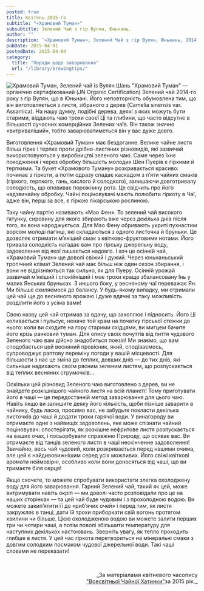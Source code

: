 ```yaml
---
posted: true
title: Квітень 2015-го
subtitle: "«Храмовий Туман»"
subsubtitle: Зелений Чай з гір Вулян, Юньнань.
author: ""
description: '«Храмовий Туман», Зелений Чай з гір Вулян, Юньнань, 2014 рік.'
pubDate: 2015-04-01
postedDate: 2015-04-04
category: 
  title: "Поради щодо заварювання"
  url: "/library/brewingtips/"
---
```



<Image src={Image1}  class="float-right" alt="Храмовий Туман, Зелений чай із Вулян Шань" /> "Храмовий Туман" — органічно сертифікований (JN Organic Certification) Зелений чай 2014-го року з гір Вулян, що в Юньнані. Його неповторність обумовлена тим, що він виготовляється з листя, зібраного з дерев (Camelia sinensis var. Assamica). На нашу думку, подібні дерева, деякі з яких можуть бути старими, віддають чаю трохи своєї Ці та глибини, що часто відсутнє в більшості сучасних комерційних Зелених чаїв. Він також значно «витриваліший», тобто заварюватиметься він у вас дуже довго.

Виготовлення «Храмовий Туман» має бездоганне. Велике чайне листя більш гірке і терпке проти дрібно-листяних різновидів, які зазвичай використовуються у виробництві зеленого чаю. Саме через їхнє походження і через обробку більшість молодих Шен Пуерів є гіркими й терпкими. Та букет «Храмового Туману» розкривається красиво: починає з гіркоти, а потім одразу спадає каскадом з п’яти чайних смаків (гіркого, терпкого, ґань, кислого й солодкого), залишаючи довготривалу солодкість, що оповиває порожнину рота. Це свідчить про його надзвичайну обробку. Чайні поціновувачі мають полюбити гіркоту в Чаї, адже він, перш за все, є гіркою лікарською рослиною.

Таку чайну партію називають «Мао Фен». То зелений чай високого ґатунку, сировину для якого збирають вже через декілька днів після того, як вона народжується. Для Мао Фену обривають укриті пухнастим ворсом молоді пагінці, які складаються з одного листочка й бруньки. Це дозволяє отримати м’якіший смак з квітково-фруктовими нотами. Його тривала солодкість нагадає вам про гірську джерельну воду, задоволення від якої лишається надовго. І хоч це осінній чай, «Храмовий Туман» ще доволі свіжий і дужий. Через юньнаньський тропічний клімат Зелений чай має більш ніж один сезон збирання, і вони не відрізняються так сильно, як для Пуеру. Осінній урожай зазвичай м’якіший і спокійніший і має трохи краще збалансовану Інь у малих Янських бруньках. З иншого боку, у весняному чаї переважає Ян. Ми більше схиляємося до балансу. У будь-якому випадку, ми отримали цей чай ще до весняного врожаю і дуже вдячні за таку можливість розділити його з усіма вами!

Свою назву цей чай отримав за вдачу, що захоплює і підносить. Його Ці коливається і пульсує, неначе той храм на початку гірської стежки до нього: коли ви сходите на гору старими східцями, ви мигцем бачите його крізь ранковий туман. Для опису своїх почуттів від пиття чудового Зеленого чаю вам дійсно знадобиться поезія! Ми знаємо, що вам сподобається цей весняний провісник, який, сподіваємось, супроводжує раптову переміну погоди у вашій місцевості. Для більшости з нас це зміна до теплих, довших днів — до тих днів, які сильніше надихають своїм рясним зеленим листям, що розпускається від теплих весняних струмочків...

Оскільки цей різновид Зеленого чаю виготовлено з дерев, ви не знайдете розкішнішого чайного листя на всій планеті! Тому приготувати його в чаші — це передостанній метод заварювання для цього чаю. Навіть якщо ви залишите деяку його кількість, щоби пізніше заварити в чайнику, будь ласка, просимо вас, не забудьте покласти декілька листочків до чаші й додати трохи гарячої води. У винагороду ви отримаєте одне з найвищіх задоволень, яке може спізнати чайний поціновувач: спостерігати, як розкішне нефритове листя розпускається на ваших очах, і посьорбувати справжню Природу, що осяває вас. Ви отримаєте від танців зеленого листя в чаші нескінченне задоволення! Звичайно, весь чай чудовий, коли розкривається перед нашими очима, але цей є найдивовижнішим серед усіх можливих. Його свіжі квіткові аромати неймовірні, особливо коли вони доносяться від чаші, що ви тримаєте біля серця!

Якщо схочете, то можете спробувати використати злегка охолоджену воду для його заварювання. Гарний Зелений чай, такий як цей, може витримувати навіть окріп — ми доволі часто розповідали про це на наших сторінках — та цей чай буде чудовим і з прохолодною водою. Ви можете закип’ятити її до «риб’ячих очей» і перед тим, як листя закружляє в танці, дати їй трохи приборкати свій вогонь протягом хвилини чи більше. Цією охолодженою водою ви можете залити перших три чи чотири чаші, а потім поволі збільшити температуру для наступних декількох настоювань. Зверніть увагу, як тепло проходить глибше в листя. У цей час гіркота перетвориться на мінеральні смаки з довгим солодким посмаком чудової джерельної води. Такі чаші словами не переказати!

<p>&nbsp;</p>

<p align="right" style="font-size: 0.9rem;">_За матеріалами квітневого часопису<br /><a title="globalteahut.org" href="http://www.globalteahut.org/" target="blank" rel="noopener">"Всесвітньої Чайної Хатинки"</a>за 2015 рік._</p>